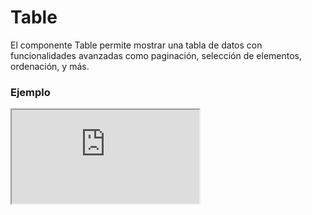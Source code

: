 # Table

El componente Table permite mostrar una tabla de datos con funcionalidades avanzadas como paginación, selección de elementos, ordenación, y más.


### Ejemplo

<Iframe
  minHeightIframe="30dvh"
  src="https://fenextjs-component-storybook.vercel.app/iframe.html?args=&id=table-table--index&viewMode=story"
/>

### Importación

Para importar el componente Table, se puede hacer desde fenextjs

```tsx copy
import { Table } from "fenextjs";
```

### Parámetros

| Parámetro                  | Tipo                                                                 | Requerido | Default                             | Descripcion                                                      |
| -------------------------- | -------------------------------------------------------------------- | --------- | ----------------------------------- | ---------------------------------------------------------------- |
| classNameContent           | string                                                               | no        | ""                                  | Clase CSS para el contenedor principal de la tabla.              |
| classNameContentTable      | string                                                               | no        | ""                                  | Clase CSS para el contenedor del elemento de la tabla.           |
| classNameTable             | string                                                               | no        | ""                                  | Clase CSS para el elemento de la tabla.                          |
| classNameTHead             | string                                                               | no        | ""                                  | Clase CSS para el encabezado de la tabla.                        |
| classNameTBody             | string                                                               | no        | ""                                  | Clase CSS para el cuerpo de la tabla.                            |
| classNameThr               | string                                                               | no        | ""                                  | Clase CSS para las filas del encabezado de la tabla.             |
| classNameTr                | string                                                               | no        | ""                                  | Clase CSS para las filas de la tabla.                            |
| classNameTh                | string                                                               | no        | ""                                  | Clase CSS para las celdas del encabezado de la tabla.            |
| classNameTd                | string                                                               | no        | ""                                  | Clase CSS para las celdas del cuerpo de la tabla.                |
| classNameContentPagination | string                                                               | no        | ""                                  | Clase CSS para el contenedor de la paginación.                   |
| classNameLoader            | string                                                               | no        | ""                                  | Clase CSS para el elemento del cargador.                         |
| name                       | string                                                               | sí        |                                     | Nombre de la tabla.                                              |
| items                      | T[]                                                                  | sí        |                                     | Arreglo de datos a mostrar en la tabla.                          |
| header                     | TableHeader\<T\>                                                     | sí        |                                     | Configuración del encabezado de la tabla.                        |
| pagination                 | PaginationProps                                                      | no        |                                     | Propiedades opcionales de la paginación de la tabla.             |
| showPagination             | boolean                                                              | no        | true                                | Indica si se debe mostrar la paginación en la tabla.             |
| loader                     | boolean                                                              | no        | false                               | Muestra un cargador mientras se cargan los datos de la tabla.    |
| typeLoader                 | "spinner" \| "line"                                                  | no        | "line"                              | Tipo de cargador a mostrar.                                      |
| useCheckbox                | boolean                                                              | no        | true                                | Si se deben incluir casillas de verificación en la tabla.        |
| onChecked                  | (items: T[]) =\> void                                                | no        |                                     | Función a ejecutar al seleccionar elementos de la tabla.         |
| onOrderBy                  | (order: \{ id: keyof T; order: "ASC" \| "DESC" \}) =\> void          | no        |                                     | Función a ejecutar para ordenar los datos de la tabla.           |
| notResult                  | ReactNode                                                            | no        | \<div\>There is not results\</div\> | Componente a mostrar cuando no hay resultados en la tabla.       |
| actionsCheckbox            | Omit\<TableActionCheckboxProps\<T\>, "actionAllCheckbox" \| "data"\> | no        |                                     | Propiedades para las acciones de selección múltiple de la tabla. |
| actionsCheckboxSelectAll   | ReactNode                                                            | no        | "Select All"                        | Componente para seleccionar todas las casillas de verificación.  |

### Storybook

Para ver el storybook del componente lo puede hacer con este [link](https://fenextjs-component-storybook.vercel.app/?path=/story/table-table--index)

### Usos

- Tabla básica con datos

```tsx copy
<Table
  name="sampleTable"
  items={[
    { id: 1, name: "Item 1" },
    { id: 2, name: "Item 2" },
  ]}
  header={[
    { id: "id", th: "ID" },
    { id: "name", th: "Name" },
  ]}
/>
```

- Tabla con paginación y selección múltiple

```tsx copy
<Table
  name="paginatedTable"
  items={[
    { id: 1, name: "Item A" },
    { id: 2, name: "Item B" },
  ]}
  header={[
    { id: "id", th: "ID" },
    { id: "name", th: "Name" },
  ]}
  pagination={{ current: 1, total: 10 }}
  useCheckbox={true}
/>
```

- Tabla con ordenación y cargador

```tsx copy
<Table
  name="sortableTable"
  items={[
    { id: 1, name: "Alpha" },
    { id: 2, name: "Beta" },
  ]}
  header={[
    { id: "id", th: "ID", parse: (item) => `#${item}` },
    { id: "name", th: "Name" },
  ]}
  loader={true}
  typeLoader="spinner"
/>
```
